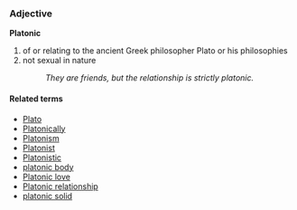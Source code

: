 ===Adjective===
'''Platonic'''<!-- always capitalised or not? -->

#of or relating to the ancient Greek philosopher Plato or his philosophies
#not sexual in nature
#:''They are friends, but the relationship is strictly platonic.''

====Related terms====
*[[Plato]]
*[[Platonically]]
*[[Platonism]]
*[[Platonist]]
*[[Platonistic]]
*[[platonic body]]
*[[Platonic love]]
*[[Platonic relationship]]
*[[platonic solid]]